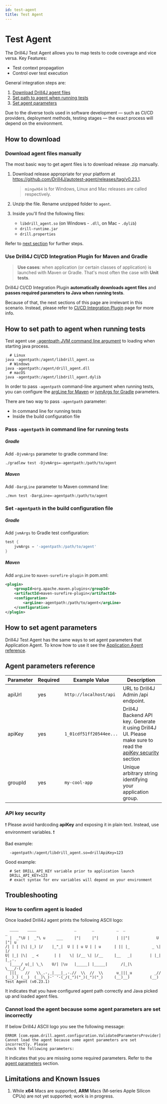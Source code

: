 ```yaml
---
id: test-agent
title: Test Agent
---
```


# Test Agent

The Drill4J Test Agent allows you to map tests to code coverage and vice versa.
Key Features:
- Test context propagation
- Control over test execution

General integration steps are:

1. [Download Drill4J agent files](#how-to-download)
2. [Set path to agent when running tests](#how-to-set-path-to-agent)
3. [Set agent parameters](#how-to-set-agent-parameters)

Due to the diverse tools used in software development — such as CI/CD providers, deployment methods, testing stages — the exact process will depend on the environment.

## How to download

### Download agent files manually

The most basic way to get agent files is to download release .zip manually.

1. Download release appropriate for your platform at  <https://github.com/Drill4J/autotest-agent/releases/tag/v0.23.1>.

    > `mingwX64` is for Windows, Linux and Mac releases are called respectively.

2. Unzip the file. Rename unzipped folder to `agent`.

3. Inside you'll find the following files:

    -  `libdrill_agent.so` (on Windows - `.dll`, on Mac - `.dylib`)
    - `drill-runtime.jar`
    - `drill.properties`

Refer to [next section](/docs/agents/autotest-agent#how-to-set-path-to-agent) for further steps.

### Use Drill4J CI/CD Integration Plugin for Maven and Gradle

> __Use cases__: when application (or certain classes of application) is launched with Maven or Gradle. That's most often the case with __Unit tests__.

Drill4J CI/CD Integration Plugin __automatically downloads agent files__ and __passes required parameters to Java when running tests__.

Because of that, the next sections of this page are irrelevant in this scenario. Instead, please refer to [CI/CD Integration Plugin](/docs/cicd-integration/cicd-integration-plugin) page for more info.

## How to set path to agent when running tests

Test agent use [-agentpath JVM command line argument](https://docs.oracle.com/javase/8/docs/platform/jvmti/jvmti.html#starting) to loading when starting java process.
```shell
  # Linux
java -agentpath:/agent/libdrill_agent.so
  # Windows
java -agentpath:/agent/drill_agent.dll
  # macOS
java -agentpath:/agent/libdrill_agent.dylib
```


In order to pass `-agentpath` command-line argument when running tests, you can configure the [argLine for Maven](https://maven.apache.org/surefire/maven-surefire-plugin/test-mojo.html#argLine)
or [jvmArgs for Gradle](https://docs.gradle.org/current/dsl/org.gradle.api.tasks.testing.Test.html#org.gradle.api.tasks.testing.Test:jvmArgs) parameters.

There are two way to pass `-agentpath` parameter:
- In command line for running tests
- Inside the build configuration file

### Pass `-agentpath` in command line for running tests

##### Gradle
Add `-DjvmArgs` parameter to gradle command line:
```shell
./gradlew test -DjvmArgs=-agentpath:/path/to/agent
```

##### Maven
Add `-DargLine` parameter to Maven command line:
```shell
./mvn test -DargLine=-agentpath:/path/to/agent
```

### Set `-agentpath` in the build configuration file

##### Gradle
Add `jvmArgs` to Gradle test configuration:
```groovy
test {
    jvmArgs = '-agentpath:/path/to/agent'
}
```

##### Maven
Add `argLine` to `maven-surefire-plugin` in pom.xml:
```xml
<plugin>
    <groupId>org.apache.maven.plugins</groupId>
    <artifactId>maven-surefire-plugin</artifactId>
    <configuration>
        <argLine>-agentpath:/path/to/agent</argLine>
    </configuration>
</plugin>
```

## How to set agent parameters

Drill4J Test Agent has the same ways to set agent parameters that Application Agent.
To know how to use it see the [Application Agent reference](/docs/agents/java-agent#how-to-set-agent-parameters).

## Agent parameters reference

| Parameter         | Required | Example Value                                             | Description                                                                                                                                                                |
|-------------------|-------------|-----------------------------------------------------------|----------------------------------------------------------------------------------------------------------------------------------------------------------------------------|
| apiUrl     | yes | `http://localhost/api`      | URL to Drill4J Admin /api endpoint.                                                                                                                                         |
| apiKey     | yes | `1_01cdf51ff20544ee...`                                                | Drill4J Backend API key. Generate it using Drill4J UI.  Please make sure to read the [apiKey security](#api-key-security) section                                                                                            |
| groupId    | yes | `my-cool-app`                                              | Unique arbitrary string identifying your application group.                                                                                                                |


### API key security

❗ Please avoid hardcoding __apiKey__ and exposing it in plain text. Instead, use environment variables. ❗

Bad example:
```shell
  -agentpath:/agent/libdrill_agent.so=drillApiKey=123
```

Good example:
```shell
  # Set DRILL_API_KEY variable prior to application launch
  DRILL_API_KEY=123
  # exact syntax for env variables will depend on your environment
```

## Troubleshooting

### How to confirm agent is loaded

Once loaded Drill4J agent prints the following ASCII logo:

```log
  ____    ____                 _       _          _  _                _
  |  _"\U |  _"\ u     ___     |"|     |"|        | ||"|            U |"| u
/| | | |\| |_) |/    |_"_|  U | | u U | | u      | || |_          _ \| |/
U| |_| |\|  _ <       | |    \| |/__ \| |/__     |__   _|        | |_| |_,-.
  |____/ u|_| \_\    U/| |\u   |_____| |_____|      /|_|\          \___/-(_/
  |||_   //   \\_.-,_|___|_,-.//  \\  //  \\      u_|||_u          _//
(__)_) (__)  (__)\_)-' '-(_/(_")("_)(_")("_)     (__)__)         (__)
Test Agent (v0.23.1)
```
It indicates that you have configured agent path correctly and Java picked up and loaded agent files.

### Cannot load the agent because some agent parameters are set incorrectly

If below Drill4J ASCII logo you see the following message:
```
ERROR [com.epam.drill.agent.configuration.ValidatedParametersProvider] Cannot load the agent because some agent parameters are set incorrectly. Please
check the following parameters:
```

It indicates that you are missing some required parameters. Refer to the [agent parameters](#agent-parameters-reference) section.

## Limitations and Known Issues

1. While __x64__ Macs are supported, __ARM__ Macs (M-series Apple Silicon CPUs) are not yet supported; work is in progress.
